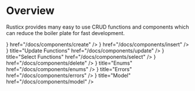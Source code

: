 

# Overview

Rusticx provides many easy to use CRUD functions and components which can reduce the boiler plate for fast development. 

<Cards>
    <Cards.Card
        title="Create Functions"
        icon={<Grid2x2Plus/>}
        href="/docs/components/create"
    />
    <Cards.Card
        title="Insert Functions"
        icon={<HardDriveDownload/>}
        href="/docs/components/insert"
    />
    <Cards.Card
        icon={<DatabaseBackup/>}
        title="Update Functions"
        href="/docs/components/update"
    />
    <Cards.Card
        icon={<TextSearch/>}
        title="Select Functions"
        href="/docs/components/select"
    />
    <Cards.Card
        title="Delete Functions"
        icon={<Trash2/>}
        href="/docs/components/delete"
    />
    <Cards.Card
        icon={<SquareSigma/>}
        title="Enums"
        href="/docs/components/enums"
    />
    <Cards.Card
        icon={<CircleX/>}
        title="Errors"
        href="/docs/components/errors"
    />
    <Cards.Card
        icon={<FileBox/>}
        title="Model"
        href="/docs/components/model"
    />
</Cards>